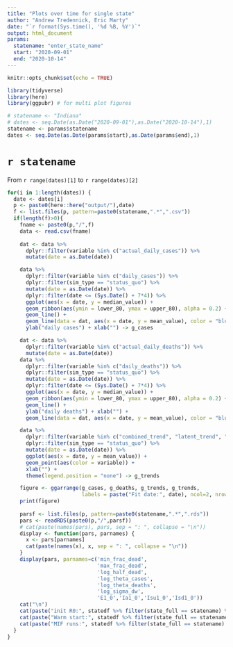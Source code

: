 ```yaml
---
title: "Plots over time for single state"
author: "Andrew Tredennick, Eric Marty"
date: "`r format(Sys.time(), '%d %B, %Y')`"
output: html_document
params:
  statename: "enter_state_name"
  start: "2020-09-01"
  end: "2020-10-14"
---
```


```r
knitr::opts_chunk$set(echo = TRUE)

library(tidyverse)
library(here)
library(ggpubr) # for multi plot figures

# statename <- "Indiana"
# dates <- seq.Date(as.Date("2020-09-01"),as.Date("2020-10-14"),1)
statename <- params$statename
dates <- seq.Date(as.Date(params$start),as.Date(params$end),1)
```

# `r statename`
From `r range(dates)[1]` to `r range(dates)[2]`

```r
for(i in 1:length(dates)) {
  date <- dates[i]
  p <- paste0(here::here("output/"),date)
  f <- list.files(p, pattern=paste0(statename,".*",".csv"))
  if(length(f)>0){
    fname <- paste0(p,"/",f)
    data <- read.csv(fname) 
    
    dat <- data %>% 
      dplyr::filter(variable %in% c("actual_daily_cases")) %>%
      mutate(date = as.Date(date))

    data %>%
      dplyr::filter(variable %in% c("daily_cases")) %>%
      dplyr::filter(sim_type == "status_quo") %>%
      mutate(date = as.Date(date)) %>%
      dplyr::filter(date <= (Sys.Date() + 7*4)) %>%
      ggplot(aes(x = date, y = median_value)) +
      geom_ribbon(aes(ymin = lower_80, ymax = upper_80), alpha = 0.2) +
      geom_line() +
      geom_line(data = dat, aes(x = date, y = mean_value), color = "blue") +
      ylab("daily cases") + xlab("") -> g_cases

    dat <- data %>% 
      dplyr::filter(variable %in% c("actual_daily_deaths")) %>%
      mutate(date = as.Date(date))
    data %>%
      dplyr::filter(variable %in% c("daily_deaths")) %>%
      dplyr::filter(sim_type == "status_quo") %>%
      mutate(date = as.Date(date)) %>%
      dplyr::filter(date <= (Sys.Date() + 7*4)) %>%
      ggplot(aes(x = date, y = median_value)) +
      geom_ribbon(aes(ymin = lower_80, ymax = upper_80), alpha = 0.2) +
      geom_line() +
      ylab("daily deaths") + xlab("") +
      geom_line(data = dat, aes(x = date, y = mean_value), color = "blue") -> g_deaths

    data %>%
      dplyr::filter(variable %in% c("combined_trend", "latent_trend", "mobility_trend")) %>%
      dplyr::filter(sim_type == "status_quo") %>%
      mutate(date = as.Date(date)) %>%
      ggplot(aes(x = date, y = mean_value)) +
      geom_point(aes(color = variable)) +
      xlab("") +
      theme(legend.position = "none") -> g_trends

    figure <- ggarrange(g_cases, g_deaths, g_trends, g_trends, 
                        labels = paste("Fit date:", date), ncol=2, nrow = 2, align="hv")
    print(figure)
    
    parsf <- list.files(p, pattern=paste0(statename,".*",".rds"))
    pars <- readRDS(paste0(p,"/",parsf))
    # cat(paste(names(pars), pars, sep = ": ", collapse = "\n"))
    display <- function(pars, parnames) {
      x <- pars[parnames]
      cat(paste(names(x), x, sep = ": ", collapse = "\n"))
    }
    display(pars, parnames=c('min_frac_dead',
                             'max_frac_dead',
                             'log_half_dead',
                             'log_theta_cases',
                             'log_theta_deaths',
                             'log_sigma_dw',
                             'E1_0','Ia1_0','Isu1_0','Isd1_0'))
    cat("\n")
    cat(paste("init R0:", statedf %>% filter(state_full == statename) %>% pull(initR0),"\n"))
    cat(paste("Warm start:", statedf %>% filter(state_full == statename) %>% pull(init),"\n"))
    cat(paste("MIF runs:", statedf %>% filter(state_full == statename) %>% pull(mifruns),"\n"))
  }
}

```


